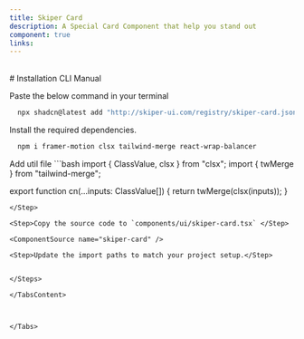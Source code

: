 ```yaml
---
title: Skiper Card
description: A Special Card Component that help you stand out
component: true
links:
---
```


<ComponentPreview
  name="skiper-card-demo"
  className="[&_.preview>[data-orientation=vertical]]:sm:max-w-[70%]"
  description="All variations"
/>

<br/>
# Installation

<Tabs defaultValue="cli">

<TabsList>
  <TabsTrigger value="cli">CLI</TabsTrigger>
  <TabsTrigger value="manual">Manual</TabsTrigger>
</TabsList>

<TabsContent value="cli">

<Steps>

<Step>

Paste the below command in your terminal

```bash
  npx shadcn@latest add "http://skiper-ui.com/registry/skiper-card.json"
```

</Step>


</Steps>

</TabsContent>

<TabsContent value="manual">

<Steps>

<Step>

Install the required dependencies.

```bash
  npm i framer-motion clsx tailwind-merge react-wrap-balancer
```

</Step>

<Step>
Add util file
```bash
import { ClassValue, clsx } from "clsx";
import { twMerge } from "tailwind-merge";
 
export function cn(...inputs: ClassValue[]) {
  return twMerge(clsx(inputs));
}
```
</Step>

<Step>Copy the source code to `components/ui/skiper-card.tsx` </Step>

<ComponentSource name="skiper-card" />

<Step>Update the import paths to match your project setup.</Step>


</Steps>

</TabsContent>



</Tabs>
